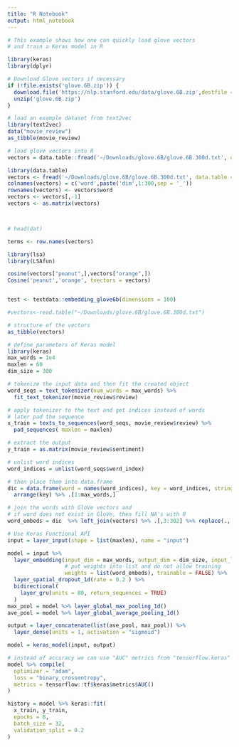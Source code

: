 ```yaml
---
title: "R Notebook"
output: html_notebook
---
```




```r
# This example shows how one can quickly load glove vectors
# and train a Keras model in R

library(keras)
library(dplyr)

# Download Glove vectors if necessary
if (!file.exists('glove.6B.zip')) {
  download.file('https://nlp.stanford.edu/data/glove.6B.zip',destfile = 'glove.6B.zip')
  unzip('glove.6B.zip')
}

# load an example dataset from text2vec
library(text2vec)
data("movie_review")
as_tibble(movie_review)

# load glove vectors into R
vectors = data.table::fread('~/Downloads/glove.6B/glove.6B.300d.txt', data.table = F,  encoding = 'UTF-8') 

library(data.table)
vectors <- fread('~/Downloads/glove.6B/glove.6B.300d.txt', data.table = F,  encoding = 'UTF-8') 
colnames(vectors) = c('word',paste('dim',1:300,sep = '_'))
rownames(vectors) <- vectors$word
vectors <- vectors[,-1]
vectors <- as.matrix(vectors)



# head(dat)

terms <- row.names(vectors)

library(lsa)
library(LSAfun)

cosine(vectors["peanut",],vectors["orange",])
Cosine('peanut','orange', tvectors = vectors)


test <- textdata::embedding_glove6b(dimensions = 100)

#vectors<-read.table("~/Downloads/glove.6B/glove.6B.300d.txt")

# structure of the vectors
as_tibble(vectors)

# define parameters of Keras model
library(keras)
max_words = 1e4
maxlen = 60
dim_size = 300

# tokenize the input data and then fit the created object
word_seqs = text_tokenizer(num_words = max_words) %>%
  fit_text_tokenizer(movie_review$review)

# apply tokenizer to the text and get indices instead of words
# later pad the sequence
x_train = texts_to_sequences(word_seqs, movie_review$review) %>%
  pad_sequences( maxlen = maxlen)

# extract the output
y_train = as.matrix(movie_review$sentiment)

# unlist word indices
word_indices = unlist(word_seqs$word_index)

# then place them into data.frame 
dic = data.frame(word = names(word_indices), key = word_indices, stringsAsFactors = FALSE) %>%
  arrange(key) %>% .[1:max_words,]

# join the words with GloVe vectors and
# if word does not exist in GloVe, then fill NA's with 0
word_embeds = dic  %>% left_join(vectors) %>% .[,3:302] %>% replace(., is.na(.), 0) %>% as.matrix()

# Use Keras Functional API 
input = layer_input(shape = list(maxlen), name = "input")

model = input %>%
  layer_embedding(input_dim = max_words, output_dim = dim_size, input_length = maxlen, 
                  # put weights into list and do not allow training
                  weights = list(word_embeds), trainable = FALSE) %>%
  layer_spatial_dropout_1d(rate = 0.2 ) %>%
  bidirectional(
    layer_gru(units = 80, return_sequences = TRUE) 
  )
max_pool = model %>% layer_global_max_pooling_1d()
ave_pool = model %>% layer_global_average_pooling_1d()

output = layer_concatenate(list(ave_pool, max_pool)) %>%
  layer_dense(units = 1, activation = "sigmoid")

model = keras_model(input, output)

# instead of accuracy we can use "AUC" metrics from "tensorflow.keras"
model %>% compile(
  optimizer = "adam",
  loss = "binary_crossentropy",
  metrics = tensorflow::tf$keras$metrics$AUC()
)

history = model %>% keras::fit(
  x_train, y_train,
  epochs = 8,
  batch_size = 32,
  validation_split = 0.2
)
```